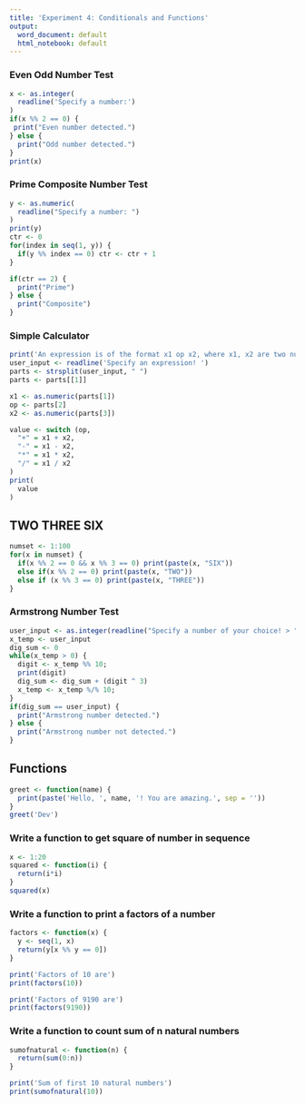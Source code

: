 ```yaml
---
title: 'Experiment 4: Conditionals and Functions'
output:
  word_document: default
  html_notebook: default
---
```


### Even Odd Number Test

```r
x <- as.integer(
  readline('Specify a number:')
)
if(x %% 2 == 0) {
 print("Even number detected.") 
} else { 
  print("Odd number detected.")
}
print(x)
```

### Prime Composite Number Test

```r
y <- as.numeric(
  readline("Specify a number: ")
)
print(y)
ctr <- 0
for(index in seq(1, y)) {
  if(y %% index == 0) ctr <- ctr + 1
}

if(ctr == 2) {
  print("Prime")
} else {
  print("Composite")
}
```

### Simple Calculator

```r
print('An expression is of the format x1 op x2, where x1, x2 are two numbers, op is an operator like +, -, *, /. Please make sure that x1, op, x2 are space seperated.')
user_input <- readline('Specify an expression! ')
parts <- strsplit(user_input, " ")
parts <- parts[[1]]

x1 <- as.numeric(parts[1])
op <- parts[2]
x2 <- as.numeric(parts[3])

value <- switch (op,
  "+" = x1 + x2,
  "-" = x1 - x2,
  "*" = x1 * x2,
  "/" = x1 / x2
)
print(
  value
)
```

## TWO THREE SIX

```r
numset <- 1:100
for(x in numset) {
  if(x %% 2 == 0 && x %% 3 == 0) print(paste(x, "SIX"))
  else if(x %% 2 == 0) print(paste(x, "TWO"))
  else if (x %% 3 == 0) print(paste(x, "THREE"))
}
```

### Armstrong Number Test

```r
user_input <- as.integer(readline("Specify a number of your choice! > "))
x_temp <- user_input
dig_sum <- 0
while(x_temp > 0) {
  digit <- x_temp %% 10;
  print(digit)
  dig_sum <- dig_sum + (digit ^ 3)
  x_temp <- x_temp %/% 10;
}
if(dig_sum == user_input) {
  print("Armstrong number detected.")
} else {
  print("Armstrong number not detected.")
}
```


## Functions

```r
greet <- function(name) {
  print(paste('Hello, ', name, '! You are amazing.', sep = ''))
}
greet('Dev')
```

### Write a function to get square of number in sequence

```r
x <- 1:20
squared <- function(i) {
  return(i*i)
}
squared(x)
```

### Write a function to print a factors of a number

```r
factors <- function(x) {
  y <- seq(1, x)
  return(y[x %% y == 0])
}

print('Factors of 10 are')
print(factors(10))

print('Factors of 9190 are')
print(factors(9190))
```

### Write a function to count sum of n natural numbers

```r
sumofnatural <- function(n) {
  return(sum(0:n))
}

print('Sum of first 10 natural numbers')
print(sumofnatural(10))
```


